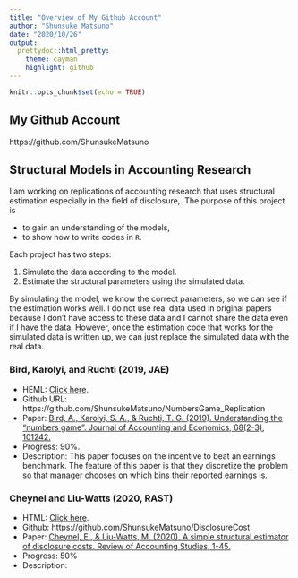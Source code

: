 ```yaml
---
title: "Overview of My Github Account"
author: "Shunsuke Matsuno"
date: "2020/10/26"
output: 
  prettydoc::html_pretty:
    theme: cayman
    highlight: github
---
```


```r
knitr::opts_chunk$set(echo = TRUE)
```

## My Github Account
https://github.com/ShunsukeMatsuno

## Structural Models in Accounting Research
I am working on replications of accounting research that uses structural estimation especially in the field of disclosure,. The purpose of this project is

- to gain an understanding of the models,
- to show how to write codes in `R`.


Each project has two steps:

1. Simulate the data according to the model.
2. Estimate the structural parameters using the simulated data.

By simulating the model, we know the correct parameters, so we can see if the estimation works well. I do not use real data used in original papers because I don't have access to these data and I cannot share the data even if I have the data. However, once the estimation code that works for the simulated data is written up, we can just replace the simulated data with the real data. 

### Bird, Karolyi, and Ruchti (2019, JAE)
- HEML: [Click here](NumbersGame.html).
- Github URL: https://github.com/ShunsukeMatsuno/NumbersGame_Replication
- Paper: [Bird, A., Karolyi, S. A., & Ruchti, T. G. (2019). Understanding the “numbers game”. Journal of Accounting and Economics, 68(2-3), 101242.](https://www.sciencedirect.com/science/article/pii/S0165410119300370)
- Progress: 90\%.
- Description: This paper focuses on the incentive to beat an earnings benchmark. The feature of this paper is that they discretize the problem so that manager chooses on which bins their reported earnings is. 

### Cheynel and Liu-Watts (2020, RAST)
- HTML: [Click here](CheynelLiuWatts.html).
- Github: https://github.com/ShunsukeMatsuno/DisclosureCost
- Paper: [Cheynel, E., & Liu-Watts, M. (2020). A simple structural estimator of disclosure costs. Review of Accounting Studies, 1-45.](https://link.springer.com/article/10.1007/s11142-019-09511-1)
- Progress: 50\%
- Description: 
    